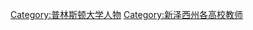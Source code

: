 {{Commonscat|Princeton University faculty}}

[[Category:普林斯顿大学人物|Category:普林斯顿大学人物]]
[[Category:新泽西州各高校教师|Category:新泽西州各高校教师]]